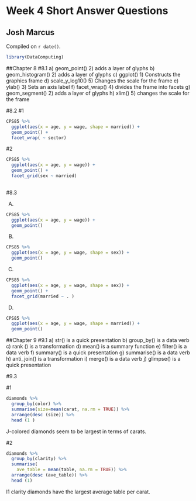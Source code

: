 # Week 4 Short Answer Questions

## Josh Marcus

<!-- leave this material as is -->
Compiled on `r date()`.

```r
library(DataComputing)
```
<!-- put your content after this line -->

##Chapter 8
#8.1
a) geom_point() 2) adds a layer of glyphs
b) geom_histogram() 2) adds a layer of glyphs
c) ggplot() 1) Constructs the graphics frame
d) scale_y_log10() 5) Changes the scale for the frame
e) ylab() 3) Sets an axis label
f) facet_wrap() 4) divides the frame into facets
g) geom_segment() 2) adds a layer of glyphs
h) xlim() 5) changes the scale for the frame

#8.2
#1 

```r
CPS85 %>%
  ggplot(aes(x = age, y = wage, shape = married)) +
  geom_point() +
  facet_wrap( ~ sector)
```

#2

```r
CPS85 %>%
  ggplot(aes(x = age, y = wage)) +
  geom_point() +
  facet_grid(sex ~ married) 
  
```

#8.3

A)
```r
CPS85 %>%
  ggplot(aes(x = age, y = wage)) +
  geom_point() 
```

B)

```r
CPS85 %>%
  ggplot(aes(x = age, y = wage, shape = sex)) +
  geom_point() 
```

C)

```r
CPS85 %>%
  ggplot(aes(x = age, y = wage, shape = sex)) +
  geom_point() +
  facet_grid(married ~ . )
```

D)

```r
CPS85 %>%
  ggplot(aes(x = age, y = wage, shape = married)) +
  geom_point() 
```

##Chapter 9
#9.1
a) str() is a quick presentation
b) group_by() is a data verb
c) rank () is a transformation
d) mean() is a summary function
e) filter() is a data verb
f) summary() is a quick presentation
g) summarise() is a data verb
h) anti_join() is a transformation
i) merge() is a data verb
j) glimpse() is a quick presentation

#9.3

#1

```r
diamonds %>%
  group_by(color) %>%
  summarise(size=mean(carat, na.rm = TRUE)) %>%
  arrange(desc (size)) %>%
  head (1 )
```

J-colored diamonds seem to be largest in terms of carats.

#2

```r
diamonds %>%
  group_by(clarity) %>%
  summarise(
    ave_table = mean(table, na.rm = TRUE)) %>%
  arrange(desc (ave_table)) %>%
  head (1)
```

I1 clarity diamonds have the largest average table per carat.
